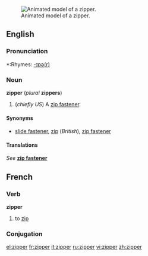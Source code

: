 [[Image:Zipper animated.gif|thumb|right|Animated model of a zipper.]]
==English==

===Pronunciation===
*:Rhymes: [[Rhymes:English:-ɪpə(r)|-ɪpə(r)]]

===Noun===
'''zipper''' (''plural'' '''zippers''')

#(''chiefly US'') A [[zip fastener]].

====Synonyms====
*[[slide fastener]], [[zip]] (''British''), [[zip fastener]]

====Translations====
''See'' '''[[zip fastener]]'''

==French==
===Verb===
'''zipper'''
# to [[zip]]

===Conjugation===
{{fr-conj-er|zipp|avoir}}

[[el:zipper]]
[[fr:zipper]]
[[it:zipper]]
[[ru:zipper]]
[[vi:zipper]]
[[zh:zipper]]